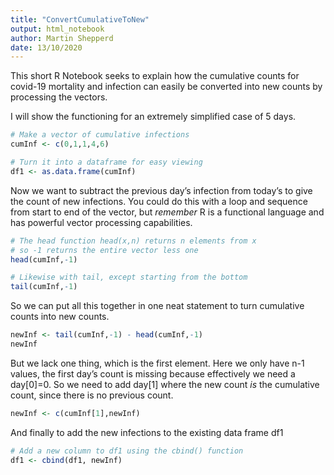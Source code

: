 ```yaml
---
title: "ConvertCumulativeToNew"
output: html_notebook
author: Martin Shepperd
date: 13/10/2020
---
```


This short R Notebook seeks to explain how the cumulative counts for covid-19 mortality and infection can easily be converted into new counts by processing the vectors.

I will show the functioning for an extremely simplified case of 5 days.

```r
# Make a vector of cumulative infections
cumInf <- c(0,1,1,4,6)

# Turn it into a dataframe for easy viewing
df1 <- as.data.frame(cumInf)
```

Now we want to subtract the previous day's infection from today's to give the count of new infections.  You could do this with a loop and sequence from start to end of the vector, but *remember* R is a functional language and has powerful vector processing capabilities.

```r
# The head function head(x,n) returns n elements from x
# so -1 returns the entire vector less one
head(cumInf,-1)

# Likewise with tail, except starting from the bottom
tail(cumInf,-1)
```

So we can put all this together in one neat statement to turn cumulative counts into new counts.

```r
newInf <- tail(cumInf,-1) - head(cumInf,-1)
newInf
```

But we lack one thing, which is the first element.  Here we only have n-1 values, the first day's count is missing because effectively we need a day[0]=0.  So we need to add day[1] where the new count *is* the cumulative count, since there is no previous count.

```r
newInf <- c(cumInf[1],newInf)
```

And finally to add the new infections to the existing data frame df1

```r
# Add a new column to df1 using the cbind() function
df1 <- cbind(df1, newInf)
```


